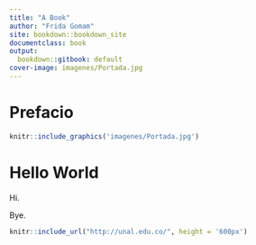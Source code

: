 ```yaml
---
title: "A Book"
author: "Frida Gomam"
site: bookdown::bookdown_site
documentclass: book
output:
  bookdown::gitbook: default
cover-image: imagenes/Portada.jpg  
---
```



# Prefacio {-}

```r
knitr::include_graphics('imagenes/Portada.jpg')
```



# Hello World {-}

Hi.

Bye.

```r
knitr::include_url("http://unal.edu.co/", height = '600px')

```



